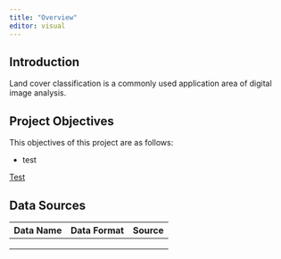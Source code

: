 ```yaml
---
title: "Overview"
editor: visual
---
```


## Introduction

Land cover classification is a commonly used application area of digital image analysis.

## Project Objectives

This objectives of this project are as follows:

-   test

[Test](https://hxchoo2018-gisproject.netlify.app/)

## Data Sources

| Data Name | Data Format | Source |
|-----------|-------------|--------|
|           |             |        |
|           |             |        |
|           |             |        |
